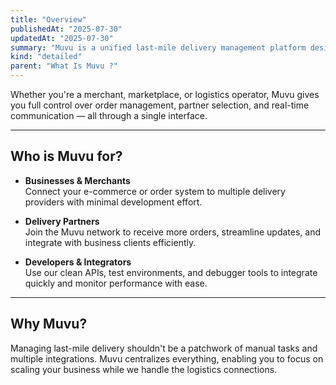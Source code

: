 ```yaml
---
title: "Overview"
publishedAt: "2025-07-30"
updatedAt: "2025-07-30"
summary: "Muvu is a unified last-mile delivery management platform designed for seamless integration between businesses and logistics partners. Acting as a smart API hub, Muvu simplifies the dispatch and delivery process through a centralized system that bridges e-commerce platforms with multiple delivery service providers."
kind: "detailed"
parent: "What Is Muvu ?"
---
```


Whether you're a merchant, marketplace, or logistics operator, Muvu gives you full control over order management, partner selection, and real-time communication — all through a single interface.

---

## Who is Muvu for?

- **Businesses & Merchants**  
  Connect your e-commerce or order system to multiple delivery providers with minimal development effort.

- **Delivery Partners**  
  Join the Muvu network to receive more orders, streamline updates, and integrate with business clients efficiently.

- **Developers & Integrators**  
  Use our clean APIs, test environments, and debugger tools to integrate quickly and monitor performance with ease.

---

## Why Muvu?

Managing last-mile delivery shouldn't be a patchwork of manual tasks and multiple integrations. Muvu centralizes everything, enabling you to focus on scaling your business while we handle the logistics connections.
